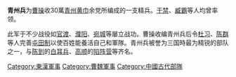 {{expand|time=2013-06-02T21:33:00+00:00}}
{{unreferenced|time=2013-06-02T21:33:00+00:00}}
'''青州兵'''为[[曹操|曹操]]收30萬[[青州_(古代)|青州]][[黃巾之亂|黄巾]]余党所编成的一支精兵。[[于禁|于禁]]、[[臧霸|臧霸]]等人均曾率领。

此军于不少战役如[[官渡之战|官渡]]、[[兖州之战|濮阳]]、[[曹操与张绣的战争|宛城]]等屡立战功。曹操收编青州兵后令[[杜习|杜习]]、[[陳群_(三國)|陈群]]等人完善[[屯田制|屯田制]]以使百姓能養活自己和軍隊。青州兵被誉为三国時最为精锐的部队之一，与[[陈到|陈到]]的[[白耳兵|白耳兵]]、[[高顺|高顺]]的[[陷陣營|陷阵营]]等齐名。

{{reflist}}

[[Category:東漢軍事|Category:東漢軍事]]
[[Category:曹魏軍事|Category:曹魏軍事]]
[[Category:中國古代部隊|Category:中國古代部隊]]